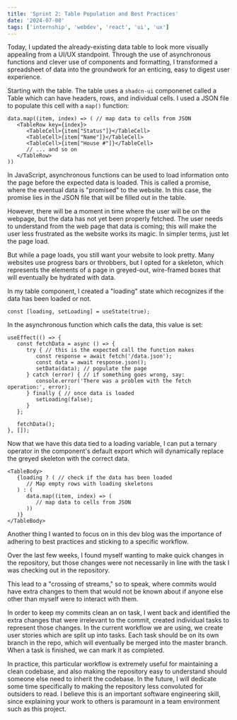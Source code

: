 ```yaml
---
title: 'Sprint 2: Table Population and Best Practices'
date: '2024-07-08'
tags: ['internship', 'webdev', 'react', 'ui', 'ux']
---
```

Today, I updated the already-existing data table to look more visually appealing from a UI/UX standpoint. Through the use of asynchronous functions and clever use of components and formatting, I transformed a spreadsheet of data into the groundwork for an enticing, easy to digest user experience.

Starting with the table. The table uses a `shadcn-ui` componenet called a Table which can have headers, rows, and individual cells. I used a JSON file to populate this cell with a `map()` function:

```
data.map((item, index) => ( // map data to cells from JSON
   <TableRow key={index}>
      <TableCell>{item["Status"]}</TableCell>
      <TableCell>{item["Name"]}</TableCell>
      <TableCell>{item["House #"]}</TableCell>
      // ... and so on
   </TableRow>
))
```
In JavaScript, asynchronous functions can be used to load information onto the page before the expected data is loaded. This is called a promise, where the eventual data is "promised" to the website. In this case, the promise lies in the JSON file that will be filled out in the table. 

However, there will be a moment in time where the user will be on the webpage, but the data has not yet been properly fetched. The user needs to understand from the web page that data is coming; this will make the user less frustrated as the website works its magic. In simpler terms, just let the page load. 

But while a page loads, you still want your website to look pretty. Many websites use progress bars or throbbers, but I opted for a skeleton, which represents the elements of a page in greyed-out, wire-framed boxes that will eventually be hydrated with data. 

In my table component, I created a "loading" state which recognizes if the data has been loaded or not.
```
const [loading, setLoading] = useState(true);
```
In the asynchronous function which calls the data, this value is set:
```
useEffect(() => {
   const fetchData = async () => {
      try { // this is the expected call the function makes
         const response = await fetch('/data.json');
         const data = await response.json();
         setData(data); // populate the page
      } catch (error) { // if something goes wrong, say:
         console.error('There was a problem with the fetch operation:', error);
      } finally { // once data is loaded
         setLoading(false); 
      }
   };

   fetchData();
}, []);
```
Now that we have this data tied to a loading variable, I can put a ternary operator in the component's default export which will dynamically replace the greyed skeleton with the correct data.
```
<TableBody>
   {loading ? ( // check if the data has been loaded
      // Map empty rows with loading skeletons
   ) : (
      data.map((item, index) => ( 
         // map data to cells from JSON
      ))
   )}
</TableBody>
```

Another thing I wanted to focus on in this dev blog was the importance of adhering to best practices and sticking to a specific workflow. 

Over the last few weeks, I found myself wanting to make quick changes in the repository, but those changes were not necessarily in line with the task I was checking out in the repository. 

This lead to a "crossing of streams," so to speak, where commits would have extra changes to them that would not be known about if anyone else other than myself were to interact with them. 

In order to keep my commits clean an on task, I went back and identified the extra changes that were irrelevant to the commit, created individual tasks to represent those changes. In the current workflow we are using, we create user stories which are split up into tasks. Each task should be on its own branch in the repo, which will eventually be merged into the master branch. When a task is finished, we can mark it as completed. 

In practice, this particular workflow is extremely useful for maintaining a clean codebase, and also making the repository easy to understand should someone else need to inherit the codebase. In the future, I will dedicate some time specifically to making the repository less convoluted for outsiders to read. I believe this is an important software engineering skill, since explaining your work to others is paramount in a team environment such as this project.